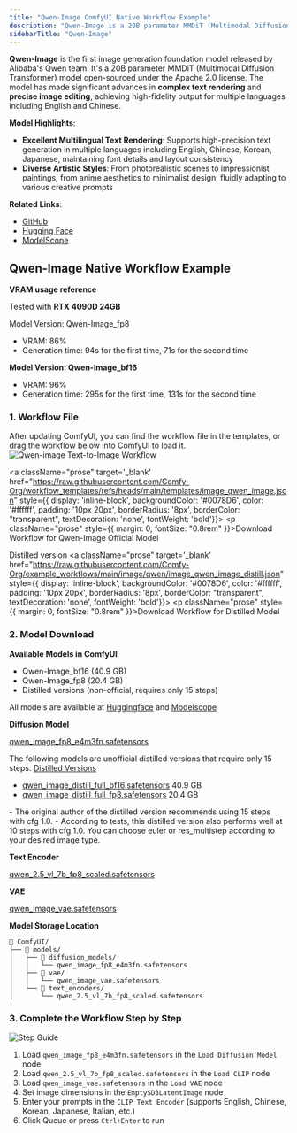 ```yaml
---
title: "Qwen-Image ComfyUI Native Workflow Example"
description: "Qwen-Image is a 20B parameter MMDiT (Multimodal Diffusion Transformer) model open-sourced under the Apache 2.0 license."
sidebarTitle: "Qwen-Image"
---
```




**Qwen-Image** is the first image generation foundation model released by Alibaba's Qwen team. It's a 20B parameter MMDiT (Multimodal Diffusion Transformer) model open-sourced under the Apache 2.0 license. The model has made significant advances in **complex text rendering** and **precise image editing**, achieving high-fidelity output for multiple languages including English and Chinese.

**Model Highlights**:
- **Excellent Multilingual Text Rendering**: Supports high-precision text generation in multiple languages including English, Chinese, Korean, Japanese, maintaining font details and layout consistency
- **Diverse Artistic Styles**: From photorealistic scenes to impressionist paintings, from anime aesthetics to minimalist design, fluidly adapting to various creative prompts

**Related Links**:
 - [GitHub](https://github.com/QwenLM/Qwen-Image)
 - [Hugging Face](https://huggingface.co/Qwen/Qwen-Image)
 - [ModelScope](https://modelscope.cn/models/qwen/Qwen-Image)

## Qwen-Image Native Workflow Example

<UpdateReminder />

**VRAM usage reference**

Tested with **RTX 4090D 24GB**

 Model Version: Qwen-Image_fp8
- VRAM: 86%
- Generation time: 94s for the first time, 71s for the second time

**Model Version: Qwen-Image_bf16**
- VRAM: 96%
- Generation time: 295s for the first time, 131s for the second time


### 1. Workflow File

After updating ComfyUI, you can find the workflow file in the templates, or drag the workflow below into ComfyUI to load it.
![Qwen-image Text-to-Image Workflow](https://raw.githubusercontent.com/Comfy-Org/example_workflows/main/image/qwen/qwen-image.png)

<a className="prose"  target='_blank'  href="https://raw.githubusercontent.com/Comfy-Org/workflow_templates/refs/heads/main/templates/image_qwen_image.json" style={{ display: 'inline-block', backgroundColor: '#0078D6', color: '#ffffff', padding: '10px 20px', borderRadius: '8px', borderColor: "transparent", textDecoration: 'none', fontWeight: 'bold'}}>
    <p className="prose" style={{ margin: 0, fontSize: "0.8rem" }}>Download Workflow for Qwen-Image Official Model</p>
</a>

Distilled version
<a className="prose"  target='_blank'  href="https://raw.githubusercontent.com/Comfy-Org/example_workflows/main/image/qwen/image_qwen_image_distill.json" style={{ display: 'inline-block', backgroundColor: '#0078D6', color: '#ffffff', padding: '10px 20px', borderRadius: '8px', borderColor: "transparent", textDecoration: 'none', fontWeight: 'bold'}}>
    <p className="prose" style={{ margin: 0, fontSize: "0.8rem" }}>Download Workflow for Distilled Model</p>
</a>

### 2. Model Download

**Available Models in ComfyUI**

- Qwen-Image_bf16 (40.9 GB)
- Qwen-Image_fp8 (20.4 GB)
- Distilled versions (non-official, requires only 15 steps)

All models are available at [Huggingface](https://huggingface.co/Comfy-Org/Qwen-Image_ComfyUI/tree/main) and [Modelscope](https://modelscope.cn/models/Comfy-Org/Qwen-Image_ComfyUI/files)

**Diffusion Model**

[qwen_image_fp8_e4m3fn.safetensors](https://huggingface.co/Comfy-Org/Qwen-Image_ComfyUI/resolve/main/split_files/diffusion_models/qwen_image_fp8_e4m3fn.safetensors)

The following models are unofficial distilled versions that require only 15 steps.
[Distilled Versions](https://huggingface.co/Comfy-Org/Qwen-Image_ComfyUI/tree/main/non_official/diffusion_models)
- [qwen_image_distill_full_bf16.safetensors](https://huggingface.co/Comfy-Org/Qwen-Image_ComfyUI/resolve/main/non_official/diffusion_models/qwen_image_distill_full_bf16.safetensors) 40.9 GB
- [qwen_image_distill_full_fp8.safetensors](https://huggingface.co/Comfy-Org/Qwen-Image_ComfyUI/resolve/main/non_official/diffusion_models/qwen_image_distill_full_fp8_e4m3fn.safetensors) 20.4 GB

<Note>
 - The original author of the distilled version recommends using 15 steps with cfg 1.0.
- According to tests, this distilled version also performs well at 10 steps with cfg 1.0. You can choose euler or res_multistep according to your desired image type.
</Note>

**Text Encoder**

[qwen_2.5_vl_7b_fp8_scaled.safetensors](https://huggingface.co/Comfy-Org/Qwen-Image_ComfyUI/resolve/main/split_files/text_encoders/qwen_2.5_vl_7b_fp8_scaled.safetensors)

**VAE**

[qwen_image_vae.safetensors](https://huggingface.co/Comfy-Org/Qwen-Image_ComfyUI/resolve/main/split_files/vae/qwen_image_vae.safetensors)

**Model Storage Location**

```
📂 ComfyUI/
├── 📂 models/
│   ├── 📂 diffusion_models/
│   │   └── qwen_image_fp8_e4m3fn.safetensors
│   ├── 📂 vae/
│   │   └── qwen_image_vae.safetensors
│   └── 📂 text_encoders/
│       └── qwen_2.5_vl_7b_fp8_scaled.safetensors
```
### 3. Complete the Workflow Step by Step

![Step Guide](/images/tutorial/image/qwen/image_qwen_image-guide.jpg)

1. Load `qwen_image_fp8_e4m3fn.safetensors` in the `Load Diffusion Model` node
2. Load `qwen_2.5_vl_7b_fp8_scaled.safetensors` in the `Load CLIP` node  
3. Load `qwen_image_vae.safetensors` in the `Load VAE` node
4. Set image dimensions in the `EmptySD3LatentImage` node
5. Enter your prompts in the `CLIP Text Encoder` (supports English, Chinese, Korean, Japanese, Italian, etc.)
6. Click Queue or press `Ctrl+Enter` to run